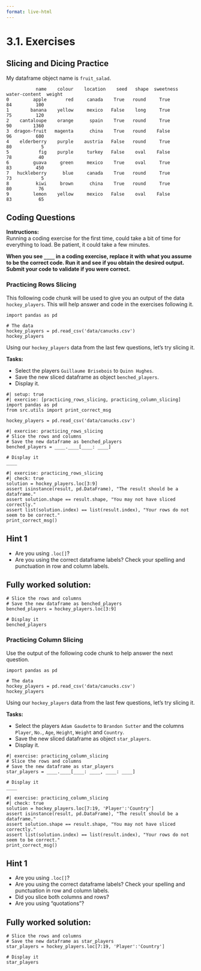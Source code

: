 ```yaml
---
format: live-html
---
```


<script src='../../src/quiz.js'></script>

# 3.1. Exercises

## Slicing and Dicing Practice

My dataframe object name is `fruit_salad`.

```out
           name    colour    location    seed   shape  sweetness   water-content  weight
0         apple       red     canada    True   round     True          84         100
1        banana    yellow     mexico   False    long     True          75         120
2    cantaloupe    orange      spain    True   round     True          90        1360
3  dragon-fruit   magenta      china    True   round    False          96         600
4    elderberry    purple    austria   False   round     True          80           5
5           fig    purple     turkey   False    oval    False          78          40
6         guava     green     mexico    True    oval     True          83         450
7   huckleberry      blue     canada    True   round     True          73           5
8          kiwi     brown      china    True   round     True          80          76
9         lemon    yellow     mexico   False    oval    False          83          65
```

<div id='mcq1'></div>
<script>
    generateQuiz(
        'mcq1',
        'Question 1',
        'If you wanted only the rows from <code>cantaloupe</code> to  <code>kiwi</code>, what would your code look like using index labels?',
        {
        '<code>fruit_salad.loc[2, 8]</code>': 'This is not the right syntax or number of rows.',
        '<code>fruit_salad[2, 8]</code>': 'This is not using the right syntax.',
        '<code>fruit_salad[2:8]</code>': 'This is missing something rather important.',
        '<code>fruit_salad.loc[2:8]</code>': 'Good job!',
        },
        '<code>fruit_salad.loc[2:8]</code>',
    );
</script>

<div id='mcq2'></div>
<script>
    generateQuiz(
        'mcq2',
        'Question 2',
        'If you wanted all the rows between <code>cantaloupe</code> and <code>fig</code> and only columns <code>name</code> to <code>seed</code>, what would your code look like using index labels?',
        {
        '<code>fruit_salad.loc[2:5, "colour":"seed"]</code>': 'I think you are missing the <code>name</code> column.',
        '<code>fruit_salad.loc[2:5, "name":"seed"]</code>': '',
        '<code>fruit_salad.loc["name":"seed", 2:5]</code>': 'This seems to be backward.',
        '<code>fruit_salad[2:8, "name":"seed"]</code>': 'I think you are missing something important.',
        },
        '<code>fruit_salad.loc[2:5, "name":"seed"]</code>',
    );
</script>

## Coding Questions

**Instructions:**    
Running a coding exercise for the first time, could take a bit of time for everything to load. Be patient, it could take a few minutes.   

**When you see `____` in a coding exercise, replace it with what you assume to be the correct code. Run it and see if you obtain the desired output. Submit your code to validate if you were correct.**

### Practicing Rows Slicing

This following code chunk will be used to give you an output of the data `hockey_players`. This will help answer and code in the exercises following it.

```pyodide
import pandas as pd

# The data
hockey_players = pd.read_csv('data/canucks.csv')
hockey_players
```

Using our `hockey_players` data from the last few questions, let's try slicing it.

**Tasks:**

- Select the players `Guillaume Brisebois` to `Quinn Hughes`.
- Save the new sliced dataframe as object `benched_players`.
- Display it.

```pyodide
#| setup: true
#| exercise: [practicing_rows_slicing, practicing_column_slicing]
import pandas as pd
from src.utils import print_correct_msg

hockey_players = pd.read_csv('data/canucks.csv')
```

```pyodide
#| exercise: practicing_rows_slicing
# Slice the rows and columns 
# Save the new dataframe as benched_players
benched_players = ____.____[____: ____]

# Display it
____
```

```pyodide
#| exercise: practicing_rows_slicing
#| check: true
solution = hockey_players.loc[3:9]
assert isinstance(result, pd.DataFrame), "The result should be a dataframe."
assert solution.shape == result.shape, "You may not have sliced correctly."
assert list(solution.index) == list(result.index), "Your rows do not seem to be correct."
print_correct_msg()
```

:::: { .hint exercise="practicing_rows_slicing" }
::: { .callout-note collapse="false" }

## Hint 1

- Are you using `.loc[]`?
- Are you using the correct dataframe labels? Check your spelling and punctuation in row and column labels.

:::
::::

:::: { .solution exercise="practicing_rows_slicing" }
::: { .callout-tip collapse="false" }

## Fully worked solution:

```pyodide
# Slice the rows and columns 
# Save the new dataframe as benched_players
benched_players = hockey_players.loc[3:9]

# Display it
benched_players
```

:::
::::

### Practicing Column Slicing

Use the output of the following code chunk to help answer the next question.

```pyodide
import pandas as pd

# The data
hockey_players = pd.read_csv('data/canucks.csv')
hockey_players
```

Using our `hockey_players` data from the last few questions, let's try slicing it.

**Tasks:**

- Select the players `Adam Gaudette` to `Brandon Sutter` and the columns `Player`, `No.`, `Age`, `Height`, `Weight` and `Country`.
- Save the new sliced dataframe as object `star_players`.
- Display it.

```pyodide
#| exercise: practicing_column_slicing
# Slice the rows and columns 
# Save the new dataframe as star_players
star_players = ____.____[____: ____, ____: ____]

# Display it
____
```

```pyodide
#| exercise: practicing_column_slicing
#| check: true
solution = hockey_players.loc[7:19, 'Player':'Country']
assert isinstance(result, pd.DataFrame), "The result should be a dataframe."
assert solution.shape == result.shape, "You may not have sliced correctly."
assert list(solution.index) == list(result.index), "Your rows do not seem to be correct."
print_correct_msg()
```

:::: { .hint exercise="practicing_column_slicing" }
::: { .callout-note collapse="false" }

## Hint 1

- Are you using `.loc[]`?
- Are you using the correct dataframe labels? Check your spelling and punctuation in row and column labels.
- Did you slice both columns and rows?
- Are you using "quotations"?

:::
::::

:::: { .solution exercise="practicing_column_slicing" }
::: { .callout-tip collapse="false" }

## Fully worked solution:

```pyodide
# Slice the rows and columns 
# Save the new dataframe as star_players
star_players = hockey_players.loc[7:19, 'Player':'Country']

# Display it
star_players
```

:::
::::